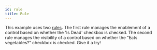 ```yaml
---
id: rule
title: Rule
---
```



This example uses two [rules](/docs/uischema/rules). The first rule manages the enablement of a control based on whether the 'Is Dead' checkbox is checked.
The second rule manages the visibility of a control based on whether the "Eats vegetables?" checkbox is checked.
Give it a try!

<Rule />
